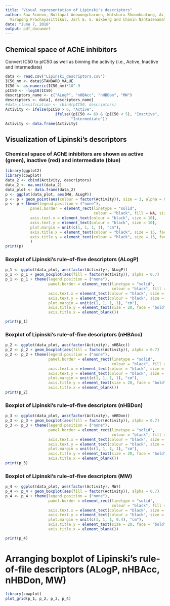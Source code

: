 ```yaml
---
title: "Visual representation of Lipinski's descriptors"
author: Saw Simeon, Nuttapat Anuwongcharoen, Watshara Shoombuatong, Aijaz Ahmad Malik,
  Virapong Prachayasittikul, Jarl E. S. Wikberg and Chanin Nantasenamat
date: "June 7, 2016"
output: pdf_document
---
```


## Chemical space of AChE inhibitors
Convert IC50 to pIC50 as well as binning the activity (i.e., Active, Inactive and Intermediate)

```r
data <- read.csv("Lipinski_descriptors.csv")
IC50_nm <- data$STANDARD_VALUE
IC50 <- as.numeric(IC50_nm)*10^-9
pIC50 <- -log10(IC50)
descriptors_name <- c("ALogP", "nHBAcc", "nHBDon", "MW")
descriptors <- data[, descriptors_name]
#data_classification <- cbind(pIC50, descriptors)
Activity <- ifelse(pIC50 > 6, "Active",
                      ifelse((pIC50 <= 6) & (pIC50 < 5), "Inactive", 
                             "Intermediate"))
Activity <- data.frame(Activity)

```

\pagebreak

## Visualization of Lipinski's descriptors

### Chemical space of AChE inhibitors are shown as active (green), inactive (red) and intermediate (blue)

```r
library(ggplot2)
library(cowplot)
data_2 <- cbind(Activity, descriptors)
data_2 <- na.omit(data_2)
data_plot <- data.frame(data_2)
p <- ggplot(data_plot, aes(MW, ALogP))
p <- p + geom_point(aes(colour = factor(Activity)), size = 3, alpha = 0.3)
p <- p + theme(legend.position = ("none"),
           panel.border = element_rect(linetype = "solid",
                                       colour = "black", fill = NA, size = 1),
           axis.text.x = element_text(colour = "black", size = 10),
           axis.text.y = element_text(colour = "black", size = 10),
           plot.margin = unit(c(1, 1, 1, 1), "cm"),
           axis.title.x = element_text(colour = "black", size = 15, face = "bold"),
           axis.title.y = element_text(colour = "black", size = 15, face = "bold")
           )
print(p)
```

\pagebreak

### Boxplot of Lipinski's rule-of-five descriptors (ALogP) 

```r

p_1 <- ggplot(data_plot, aes(factor(Activity), ALogP))
p_1 <- p_1 + geom_boxplot(aes(fill = factor(Activity)), alpha = 0.7)
p_1 <- p_1 + theme(legend.position = ("none"),
                   panel.border = element_rect(linetype = "solid",
                                               colour = "black", fill = NA, size = 1),
                   axis.text.x = element_text(colour = "black", size = 15),
                   axis.text.y = element_text(colour = "black", size = 15),
                   plot.margin = unit(c(1, 1, 1, 1), "cm"),
                   axis.title.y = element_text(size = 20, face = "bold"),
                   axis.title.x = element_blank())

print(p_1)
```

\pagebreak

### Boxplot of Lipinski's rule-of-five descriptors (nHBAcc) 

```r

p_2 <- ggplot(data_plot, aes(factor(Activity), nHBAcc))
p_2 <- p_2 + geom_boxplot(aes(fill = factor(Activity)), alpha = 0.7)
p_2 <- p_2 + theme(legend.position = ("none"),
                   panel.border = element_rect(linetype = "solid",
                                               colour = "black", fill = NA, size = 1),
                   axis.text.x = element_text(colour = "black", size = 15),
                   axis.text.y = element_text(colour = "black", size = 15),
                   plot.margin = unit(c(1, 1, 1, 1), "cm"),
                   axis.title.y = element_text(size = 20, face = "bold"),
                   axis.title.x = element_blank())
print(p_2)
```

\pagebreak

### Boxplot of Lipinski's rule-of-five descriptors (nHBDon) 

```r

p_3 <- ggplot(data_plot, aes(factor(Activity), nHBDon))
p_3 <- p_3 + geom_boxplot(aes(fill = factor(Activity)), alpha = 0.7)
p_3 <- p_3 + theme(legend.position = ("none"),
                   panel.border = element_rect(linetype = "solid",
                                               colour = "black", fill = NA, size = 1),
                   axis.text.x = element_text(colour = "black", size = 15),
                   axis.text.y = element_text(colour = "black", size = 15),
                   plot.margin = unit(c(1, 1, 1, 1), "cm"),
                   axis.title.y = element_text(size = 20, face = "bold"),
                   axis.title.x = element_blank())
print(p_3)
```

\pagebreak

### Boxplot of Lipinski's rule-of-five descriptors (MW) 

```r


p_4 <- ggplot(data_plot, aes(factor(Activity), MW))
p_4 <- p_4 + geom_boxplot(aes(fill = factor(Activity)), alpha = 0.7)
p_4 <- p_4 + theme(legend.position = ("none"),
                   panel.border = element_rect(linetype = "solid",
                                               colour = "black", fill = NA, size = 1),
                   axis.text.x = element_text(colour = "black", size = 15),
                   axis.text.y = element_text(colour = "black", size = 15),
                   plot.margin = unit(c(1, 1, 1, 0.4), "cm"),
                   axis.title.y = element_text(size = 20, face = "bold"),
                   axis.title.x = element_blank()) 

print(p_4)
```

\pagebreak

# Arranging boxplot of Lipinski's rule-of-file descriptors (ALogP, nHBAcc, nHBDon, MW)
```r
library(cowplot)
plot_grid(p_1, p_2, p_3, p_4)

```
